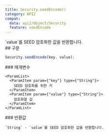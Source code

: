 ```yaml
---
title: Security.seedEncode()
category: API2
compat:
  data: api2/Object/Security
  feature: seedEncode
---
```


<Section>
  `value`를 SEED 암호화한 값을 반환합니다.
</Section>
<Section>
  ## 구문

  ~~~js
  Security.seedEncode(key, value);
  ~~~

  <Section>
    ### 매개변수

    <ParamList>
      <ParamItem param={"key"} type={"String"}>
        SEED 암호화를 위한 키
      </ParamItem>
      <ParamItem param={"value"} type={"String"}>
        암호화할 값
      </ParamItem>
    </ParamList>
  </Section>
  <Section>
    ### 반환값

    `String` - `value`를 SEED 암호화한 값을 반환합니다.
  </Section>
</Section>
